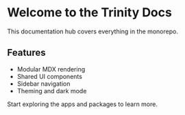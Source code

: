 # Welcome to the Trinity Docs

This documentation hub covers everything in the monorepo.

## Features

- Modular MDX rendering
- Shared UI components
- Sidebar navigation
- Theming and dark mode

Start exploring the apps and packages to learn more.
